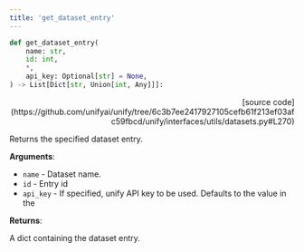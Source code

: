 ```yaml
---
title: 'get_dataset_entry'
---
```


```python
def get_dataset_entry(
    name: str,
    id: int,
    *,
    api_key: Optional[str] = None,
) -> List[Dict[str, Union[int, Any]]]:
```

<p align="right">[source code](https://github.com/unifyai/unify/tree/6c3b7ee2417927105cefb61f213ef03afc59fbcd/unify/interfaces/utils/datasets.py#L270)</p>

Returns the specified dataset entry.

**Arguments**:

- `name` - Dataset name.
- `id` - Entry id
- `api_key` - If specified, unify API key to be used. Defaults to the value in the



**Returns**:

A dict containing the dataset entry.